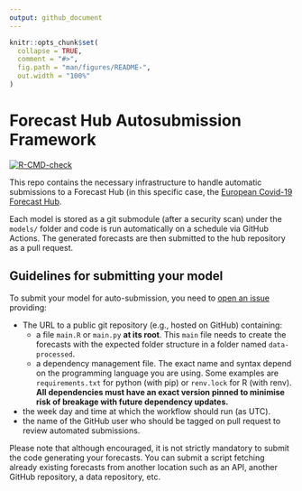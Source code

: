 ```yaml
---
output: github_document
---
```


<!-- README.md is generated from README.Rmd. Please edit that file -->

```r
knitr::opts_chunk$set(
  collapse = TRUE,
  comment = "#>",
  fig.path = "man/figures/README-",
  out.width = "100%"
)
```

# Forecast Hub Autosubmission Framework

<!-- badges: start -->
[![R-CMD-check](https://github.com/epiforecasts/covid19-forecast-hub-europe-submissions/workflows/R-CMD-check/badge.svg)](https://github.com/epiforecasts/covid19-forecast-hub-europe-submissions/actions)
<!-- badges: end -->

This repo contains the necessary infrastructure to handle automatic submissions
to a Forecast Hub (in this specific case, the 
[European Covid-19 Forecast Hub](https://github.com/epiforecasts/covid19-forecast-hub-europe).

Each model is stored as a git submodule (after a security scan) under the 
`models/` folder and code is run automatically on a schedule via GitHub Actions.
The generated forecasts are then submitted to the hub repository as a pull
request.

## Guidelines for submitting your model

To submit your model for auto-submission, you need to [open an issue](https://github.com/epiforecasts/covid19-forecast-hub-europe-submissions/issues/new?template=new-model.md) providing:

- The URL to a public git repository (e.g., hosted on GitHub) containing:
  - a file `main.R` or `main.py` **at its root**. This `main` file needs to 
    create the forecasts with the expected folder structure in a folder named
    `data-processed`.
  - a dependency management file. The exact name and syntax depend on the 
    programming language you are using. Some examples are `requirements.txt` for
    python (with pip) or `renv.lock` for R (with renv). **All dependencies must
    have an exact version pinned to minimise risk of breakage with future
    dependency updates.**
- the week day and time at which the workflow should run (as UTC).
- the name of the GitHub user who should be tagged on pull request to review 
  automated submissions.
  
Please note that although encouraged, it is not strictly mandatory to submit the
code generating your forecasts. You can submit a script fetching already 
existing forecasts from another location such as an API, another GitHub 
repository, a data repository, etc.